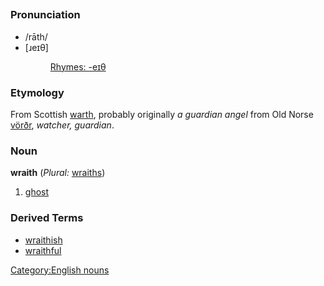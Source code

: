 =={{en}}==
[[Category:English nouns]]
===Pronunciation===
*/rāth/
*[ɹeɪθ]
*:[[Rhymes:English:-eɪθ|Rhymes: -eɪθ]]
===Etymology===
From Scottish [[warth]], probably originally ''a guardian angel'' from Old Norse [[vörðr]], ''watcher, guardian''.

===Noun===
'''wraith''' (''Plural:'' [[wraiths]])

#[[ghost]]
===Derived Terms===
*[[wraithish]]
*[[wraithful]]